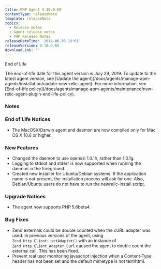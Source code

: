 ```yaml
---
title: PHP Agent 4.10.0.60
contentType: releaseNote
template: releaseNote
topics:
  - Release notes
  - Agent release notes
  - PHP Release Notes
releaseDateTime: '2014-06-30 19:01'
releaseVersion: 4.10.0.60
downloadLink: ''
---
```


End of Life

<Callout variant="important">
  The end-of-life date for this agent version is July 29, 2019. To update to the latest agent version, see [Update the agent](/docs/agents/manage-apm-agents/installation/update-new-relic-agent). For more information, see [End-of-life policy](/docs/agents/manage-apm-agents/maintenance/new-relic-agent-plugin-end-life-policy).
</Callout>

### Notes

### End of Life Notices

* The MacOSX/Darwin agent and daemon are now compiled only for Mac OS X 10.6 or higher.

### New Features

* Changed the daemon to use openssl 1.0.1h, rather than 1.0.1g.
* Logging to stdout and stderr is now supported when running the daemon in the foreground.
* Created new installer for Ubuntu/Debian systems. If the application name is not present, the installation process will ask for one. Also, Debian/Ubuntu users do not have to run the newrelic-install script.

### Upgrade Notices

* The agent now supports PHP 5.6beta4.

### Bug Fixes

* Zend externals could be double counted when the cURL adapter was used. In previous versions of the agent, using `Zend_Http_Client::setAdapter()` with an instance of `Zend_Http_Client_Adapter_Curl` caused the agent to double count the external call. This has been fixed.
* Prevent real user monitoring javascript injection when a Content-Type header has not been set and the default mimetype is not text/html.
